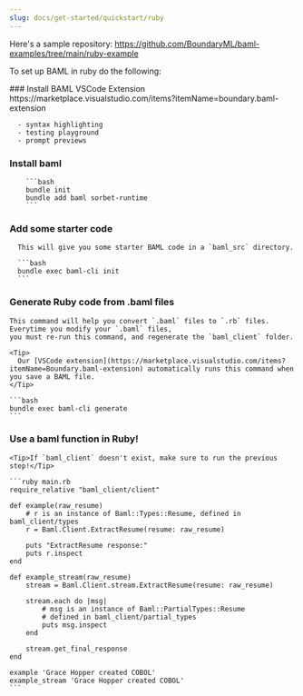 ```yaml
---
slug: docs/get-started/quickstart/ruby
---
```


Here's a sample repository: https://github.com/BoundaryML/baml-examples/tree/main/ruby-example

To set up BAML in ruby do the following:

<Steps>
  ### Install BAML VSCode Extension
      https://marketplace.visualstudio.com/items?itemName=boundary.baml-extension

      - syntax highlighting
      - testing playground
      - prompt previews

  
  ### Install baml
        ```bash
        bundle init
        bundle add baml sorbet-runtime
        ```
  
  ### Add some starter code
      This will give you some starter BAML code in a `baml_src` directory.

      ```bash
      bundle exec baml-cli init
      ```

  
  ### Generate Ruby code from .baml files

    This command will help you convert `.baml` files to `.rb` files. Everytime you modify your `.baml` files,
    you must re-run this command, and regenerate the `baml_client` folder.

    <Tip>
      Our [VSCode extension](https://marketplace.visualstudio.com/items?itemName=Boundary.baml-extension) automatically runs this command when you save a BAML file.
    </Tip>

    ```bash
    bundle exec baml-cli generate
    ```

  
  ### Use a baml function in Ruby!
    <Tip>If `baml_client` doesn't exist, make sure to run the previous step!</Tip>

    ```ruby main.rb
    require_relative "baml_client/client"

    def example(raw_resume)
        # r is an instance of Baml::Types::Resume, defined in baml_client/types
        r = Baml.Client.ExtractResume(resume: raw_resume)

        puts "ExtractResume response:"
        puts r.inspect
    end

    def example_stream(raw_resume)
        stream = Baml.Client.stream.ExtractResume(resume: raw_resume)

        stream.each do |msg|
            # msg is an instance of Baml::PartialTypes::Resume
            # defined in baml_client/partial_types
            puts msg.inspect
        end

        stream.get_final_response
    end

    example 'Grace Hopper created COBOL'
    example_stream 'Grace Hopper created COBOL'
    ```

  
</Steps>
